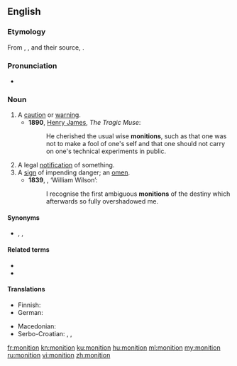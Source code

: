 ==English==
{{was wotd|2011|November|26}}

===Etymology===
From {{etyl|xno|en}} {{m|fro|monicion}}, {{etyl|frm|en}} {{m|frm|monicion}}, and their source, {{etyl|la|en}} {{m|la|monitio|monitiō|warning, admonition}}.

===Pronunciation===
* {{a|UK}} {{IPA|/məˈnɪʃn̩/|lang=en}}

===Noun===
{{en-noun}}

# A [[caution]] or [[warning]]. {{defdate|from 14th c.}}
#* '''1890''', [[w:Henry James|Henry James]], ''The Tragic Muse'':
#*: He cherished the usual wise '''monitions''', such as that one was not to make a fool of one's self and that one should not carry on one's technical experiments in public.
# A legal [[notification]] of something. {{defdate|from 15th c.}}
# A [[sign]] of impending danger; an [[omen]]. {{defdate|from 15th c.}}
#* '''1839''', {{w|Edgar Allan Poe}}, ‘William Wilson’:
#*: I recognise the first ambiguous '''monitions''' of the destiny which afterwards so fully overshadowed me.

====Synonyms====
* {{sense|caution or warning}} {{l|en|caution}}, {{l|en|exhortation}}, {{l|en|warning}}

====Related terms====
* {{l|en|admonish}}
* {{l|en|admonition}}

====Translations====
{{trans-top|caution or warning}}
* Finnish: {{t+|fi|varoitus}}
* German: {{t+|de|Mahnung|f}}
{{trans-mid}}
* Macedonian: {{t|mk|предупредување|n|tr=predupredúvanje|sc=Cyrl}}
* Serbo-Croatian: {{t+|sh|savjet|m}}, {{t+|sh|opomena|f}}, {{t+|sh|upozorenje|n}}
{{trans-bottom}}

{{trans-top|legal notification}}
{{trans-mid}}
{{trans-bottom}}

{{trans-top|omen}}
{{trans-mid}}
{{trans-bottom}}

[[fr:monition]]
[[kn:monition]]
[[ku:monition]]
[[hu:monition]]
[[ml:monition]]
[[my:monition]]
[[ru:monition]]
[[vi:monition]]
[[zh:monition]]